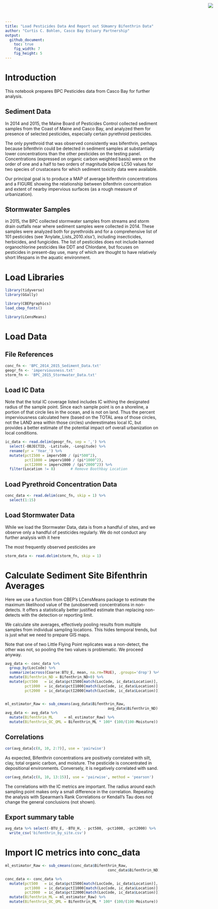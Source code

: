```yaml
---
title: "Load Pesticides Data And Report out SUmamry Bifenthrin Data"
author: "Curtis C. Bohlen, Casco Bay Estuary Partnership"
output:
  github_document:
    toc: true
    fig_width: 7
    fig_height: 5
---
```

<img
    src="https://www.cascobayestuary.org/wp-content/uploads/2014/04/logo_sm.jpg"
    style="position:absolute;top:10px;right:50px;" />

# Introduction
This notebook prepares BPC Pesticides data from Casco Bay for further analysis.

## Sediment Data
In 2014 and 2015, the Maine Board of Pesticides Control collected sediment
samples from the Coast of Maine and Casco Bay, and analyzed them for presence of
selected pesticides, especially certain pyrethroid pesticides.

The only pyrethroid that was observed consistently was bifenthrin, perhaps
because bifenthrin could be detected in sediment samples at substantially lower
concentrations than the other  pesticides on the testing panel.  Concentrations
(expressed on  organic carbon weighted basis) were on the order of one and a
half to two orders of magnitude below LC50 values for two species of crustaceans
for which sediment toxicity data were available.
 
Our principal goal is to produce a MAP of average bifenthrin concentrations and
a FIGURE showing the relationship between bifenthrin concentration and extent of
nearby impervious surfaces (as a rough measure of urbanization).

## Stormwater Samples
in 2015, the BPC collected stormwater samples from streams and storm drain
outfalls near where sediment samples were collected in 2014.  These samples were
analyzed both for pyrethroids and for a comprehensive list of 101 pesticides
(see 'Anylate_Lists_2010.xlsx'), including insecticides, herbicides, and
fungicides.  The list of pesticides does not include banned organochlorine
pesticides like DDT and Chlordane, but focuses on pesticides in present-day use,
many of which are thought to have relatively short lifespans in the aquatic
environment.

# Load Libraries
```r
library(tidyverse)
library(GGally)

library(CBEPgraphics)
load_cbep_fonts()

library(LCensMeans)
```

# Load Data
## File References
```r
conc_fn <- 'BPC_2014_2015_Sediment_Data.txt'
geogr_fn <- 'imperviousness.txt'
storm_fn <- 'BPC_2015_Stormwater_Data.txt'
```

## Load IC Data
Note that the total IC coverage listed includes IC withing  the designated
radius of the sample point.  Since each sample point is on a shoreline, a 
portion of that circle lies in the ocean, and is not on land.  Thus the percent
imperviousness calculated here (based on the TOTAL area of those circles, not
the LAND area within those circles) underestimates local IC, but provides a
better estimate of the potential impact orf overall urbanization on local
conditions.  
```r
ic_data <- read.delim(geogr_fn, sep = ',') %>%
  select(-OBJECTID, -Latitude, -Longitude) %>%
  rename(yr = 'Year_') %>%
  mutate(pctI500 = imperv500 / (pi*500^2),
         pctI1000 = imperv1000 / (pi*1000^2),
         pctI2000 = imperv2000 / (pi*2000^2)) %>%
  filter(Location != 8)       # Remove Boothbay Location
```

## Load Pyrethroid Concentration Data
```r
conc_data <- read.delim(conc_fn, skip = 1) %>%
  select(1:15)
```

## Load Stormwater Data
While we load the Stormwater Data, data is from a handful of sites, and we
observe only a handful of pesticides regularly.  We do not conduct any further
analysis with it here

The most frequently observed pesticides are 
```r
storm_data <- read.delim(storm_fn, skip = 1)
```


# Calculate Sediment Site Bifenthrin Averages
Here we use a function from CBEP's LCensMeans package to estimate the maximum
likelihood value of the (unobserved) concentrations in non-detects. It offers a
statistically better justified estimate than replacing non-detects with the
detection or reporting limit.

We calculate site averages, effectively pooling results from multiple samples
from individual sampling locations.  This hides temporal trends, but is just 
what we need to prepare GIS maps.

Note that one of two Little Flying Point replicates was a non-detect, the other
was not, so pooling the  two values is problematic.  We proceed anyway.


```r
avg_data <- conc_data %>%
  group_by(LocCode) %>%
  summarize(across(Coarse:BTU_E, mean, na.rm=TRUE), .groups='drop') %>%
  mutate(Bifenthrin_ND = Bifenthrin_ND>0) %>%
  mutate(pct500   = ic_data$pctI500[match(LocCode, ic_data$Location)],
         pct1000  = ic_data$pctI1000[match(LocCode, ic_data$Location)],
         pct2000  = ic_data$pctI2000[match(LocCode, ic_data$Location)])


ml_estimator_Raw <- sub_cmeans(avg_data$Bifenthrin_Raw,
                                               avg_data$Bifenthrin_ND)
avg_data <- avg_data %>%
  mutate(Bifenthrin_ML     = ml_estimator_Raw) %>%
  mutate(Bifenthrin_OC_QML = Bifenthrin_ML * 100* (100/(100-Moisture)) / TOC)
```

## Correlations
```r
cor(avg_data[c(8, 10, 2:7)], use = 'pairwise')
```
As expected, Bifenthrin concentrations are positively correlated with silt,
clay, total organic carbon, and moisture.  The pesticide is concentrated in
depositional environments. Conversely, it is negatively correlated with
sand.

```r
cor(avg_data[c(8, 10, 13:15)], use = 'pairwise', method = 'pearson')
```
The correlations with the IC metrics are important.  The radius around each
sampling point makes only a small difference in the correlation.  Repeating the
analysis with Spearman's Rank Correlations or Kendall's Tau does not change the
general conclusions (not shown).

## Export summary table
```r
avg_data %>% select(-BTU_E, -BTU_H, - pct500, -pct1000, -pct2000) %>%
  write_csv('bifenthrin_by_site.csv')
```

# Import IC metrics into conc_data
```r
ml_estimator_Raw <- sub_cmeans(conc_data$Bifenthrin_Raw,
                                               conc_data$Bifenthrin_ND)

conc_data <- conc_data %>%
  mutate(pct500   = ic_data$pctI500[match(LocCode, ic_data$Location)],
         pct1000  = ic_data$pctI1000[match(LocCode, ic_data$Location)],
         pct2000  = ic_data$pctI2000[match(LocCode, ic_data$Location)]) %>%
  mutate(Bifenthrin_ML = ml_estimator_Raw) %>%
  mutate(Bifenthrin_OC_QML = Bifenthrin_ML * 100* (100/(100-Moisture)) / TOC)
```



